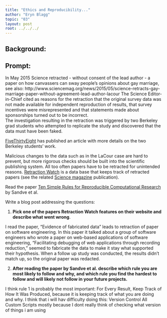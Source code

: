 ```yaml
---
title: "Ethics and Reproducibility..."
author: "Eryn Blagg"
topic: "03"
layout: post
root: ../../../
---
```


## Background:

## Prompt:


In May 2015 Science retracted - without consent of the lead author - a paper on  how canvassers can sway people's opinions about gay marriage, 
see also: http://www.sciencemag.org/news/2015/05/science-retracts-gay-marriage-paper-without-agreement-lead-author-lacour
The Science Editor-in-Chief cited as reasons for the retraction that the original survey data was not made available for independent reproduction of results, that survey incentives were misrepresented and that statements made about sponsorships turned out to be incorrect.<br>
The investigation resulting in the retraction was triggered by two  Berkeley grad students who attempted to replicate the study and discovered that the data must have been faked.
 
[FiveThirtyEight](https://fivethirtyeight.com/features/how-two-grad-students-uncovered-michael-lacour-fraud-and-a-way-to-change-opinions-on-transgender-rights/) has published an article with more details on the two Berkeley students' work.

Malicious changes to the data such as in the LaCour case are hard to prevent, but more rigorous checks should be built into the scientific publishing system. All too often papers have to be retracted for unintended reasons. [Retraction Watch](https://retractionwatch.com/) is a data base that keeps track of retracted papers (see the related [Science magazine](https://www.sciencemag.org/news/2018/10/what-massive-database-retracted-papers-reveals-about-science-publishing-s-death-penalty) publication). 

Read the paper [Ten Simple Rules for Reproducible Computational Research](https://journals.plos.org/ploscompbiol/article?id=10.1371/journal.pcbi.1003285) by Sandve et al.


Write a blog post addressing the questions: 

1. **Pick one of the papers Retraction Watch features on their website and describe what went wrong**. 

I read the paper, “Evidence of fabricated data” leads to retraction of paper on software engineering. In this paper it talked about a group of software engineers who wrote a paper on web-based applications of software engineering, “Facilitating debugging of web applications through recording reduction,” seemed to fabricate the data to make it stay what supported their hypothesis. When a follow up study was conducted, the results didn’t match up, so the original paper was redacted. 

2. **After reading the paper by Sandve et al. describe which rule you are most likely to follow and why, and which rule you find the hardest to follow and will likely not follow in your future projects.**

I think rule 1 is probably the most important: For Every Result, Keep Track of How It Was Produced, because it is keeping track of what you are doing and why. I think that i will hav difficulty doing this: Version Control All Custom Scripts mostly because I dont really think of checking what version of things i am using 

